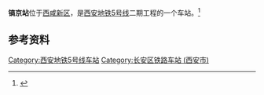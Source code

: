 {{Station Infobox
| name = 镐京站
| eng_name = HAOJING
| image= 西安地铁5号线镐京站.jpg
| borough = [[西咸新区|西咸新区]]（[[西安市|西安市]][[长安区_(西安市)|长安区]]）
| address  = 科源四路与镐京二路十字交叉路口
| coordinates = {{coord|34.24634|108.75386|display=inline,title}}
| line         = {{rint|xi'an|5}}
| Open         = 
}}

'''镐京站'''位于[[西咸新区|西咸新区]]，是[[西安地铁|西安地铁]][[西安地铁5号线|5号线]]二期工程的一个车站。<ref name=Line5-2>{{cite web|url=http://news.hsw.cn/system/2020/0306/1163139.shtml|date=2020-03-06|title=西安地铁5号线二期工程车站及停车场站名公告}}</ref>

== 参考资料 ==
{{reflist|2}}

{{Transp-stub}}
{{西安地铁5号线}}
[[Category:西安地铁5号线车站|Category:西安地铁5号线车站]]
[[Category:长安区铁路车站_(西安市)|Category:长安区铁路车站 (西安市)]]